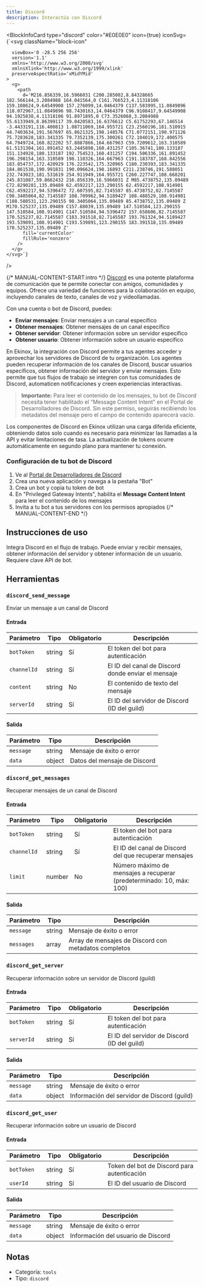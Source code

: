 ```yaml
---
title: Discord
description: Interactúa con Discord
---
```



<BlockInfoCard 
  type="discord"
  color="#E0E0E0"
  icon={true}
  iconSvg={`<svg className="block-icon"
      
      
      
      viewBox='0 -28.5 256 256'
      version='1.1'
      xmlns='http://www.w3.org/2000/svg'
      xmlnsXlink='http://www.w3.org/1999/xlink'
      preserveAspectRatio='xMidYMid'
    >
      <g>
        <path
          d='M216.856339,16.5966031 C200.285002,8.84328665 182.566144,3.2084988 164.041564,0 C161.766523,4.11318106 159.108624,9.64549908 157.276099,14.0464379 C137.583995,11.0849896 118.072967,11.0849896 98.7430163,14.0464379 C96.9108417,9.64549908 94.1925838,4.11318106 91.8971895,0 C73.3526068,3.2084988 55.6133949,8.86399117 39.0420583,16.6376612 C5.61752293,67.146514 -3.4433191,116.400813 1.08711069,164.955721 C23.2560196,181.510915 44.7403634,191.567697 65.8621325,198.148576 C71.0772151,190.971126 75.7283628,183.341335 79.7352139,175.300261 C72.104019,172.400575 64.7949724,168.822202 57.8887866,164.667963 C59.7209612,163.310589 61.5131304,161.891452 63.2445898,160.431257 C105.36741,180.133187 151.134928,180.133187 192.754523,160.431257 C194.506336,161.891452 196.298154,163.310589 198.110326,164.667963 C191.183787,168.842556 183.854737,172.420929 176.223542,175.320965 C180.230393,183.341335 184.861538,190.991831 190.096624,198.16893 C211.238746,191.588051 232.743023,181.531619 254.911949,164.955721 C260.227747,108.668201 245.831087,59.8662432 216.856339,16.5966031 Z M85.4738752,135.09489 C72.8290281,135.09489 62.4592217,123.290155 62.4592217,108.914901 C62.4592217,94.5396472 72.607595,82.7145587 85.4738752,82.7145587 C98.3405064,82.7145587 108.709962,94.5189427 108.488529,108.914901 C108.508531,123.290155 98.3405064,135.09489 85.4738752,135.09489 Z M170.525237,135.09489 C157.88039,135.09489 147.510584,123.290155 147.510584,108.914901 C147.510584,94.5396472 157.658606,82.7145587 170.525237,82.7145587 C183.391518,82.7145587 193.761324,94.5189427 193.539891,108.914901 C193.539891,123.290155 183.391518,135.09489 170.525237,135.09489 Z'
          fill='currentColor'
          fillRule='nonzero'
        />
      </g>
    </svg>`}
/>

{/* MANUAL-CONTENT-START:intro */}
[Discord](https://discord.com) es una potente plataforma de comunicación que te permite conectar con amigos, comunidades y equipos. Ofrece una variedad de funciones para la colaboración en equipo, incluyendo canales de texto, canales de voz y videollamadas.

Con una cuenta o bot de Discord, puedes:

- **Enviar mensajes**: Enviar mensajes a un canal específico
- **Obtener mensajes**: Obtener mensajes de un canal específico
- **Obtener servidor**: Obtener información sobre un servidor específico
- **Obtener usuario**: Obtener información sobre un usuario específico

En Ekinox, la integración con Discord permite a tus agentes acceder y aprovechar los servidores de Discord de tu organización. Los agentes pueden recuperar información de los canales de Discord, buscar usuarios específicos, obtener información del servidor y enviar mensajes. Esto permite que tus flujos de trabajo se integren con tus comunidades de Discord, automaticen notificaciones y creen experiencias interactivas.

> **Importante:** Para leer el contenido de los mensajes, tu bot de Discord necesita tener habilitado el "Message Content Intent" en el Portal de Desarrolladores de Discord. Sin este permiso, seguirás recibiendo los metadatos del mensaje pero el campo de contenido aparecerá vacío.

Los componentes de Discord en Ekinox utilizan una carga diferida eficiente, obteniendo datos solo cuando es necesario para minimizar las llamadas a la API y evitar limitaciones de tasa. La actualización de tokens ocurre automáticamente en segundo plano para mantener tu conexión.

### Configuración de tu bot de Discord

1. Ve al [Portal de Desarrolladores de Discord](https://discord.com/developers/applications)
2. Crea una nueva aplicación y navega a la pestaña "Bot"
3. Crea un bot y copia tu token de bot
4. En "Privileged Gateway Intents", habilita el **Message Content Intent** para leer el contenido de los mensajes
5. Invita a tu bot a tus servidores con los permisos apropiados
{/* MANUAL-CONTENT-END */}

## Instrucciones de uso

Integra Discord en el flujo de trabajo. Puede enviar y recibir mensajes, obtener información del servidor y obtener información de un usuario. Requiere clave API de bot.

## Herramientas

### `discord_send_message`

Enviar un mensaje a un canal de Discord

#### Entrada

| Parámetro | Tipo | Obligatorio | Descripción |
| --------- | ---- | ----------- | ----------- |
| `botToken` | string | Sí | El token del bot para autenticación |
| `channelId` | string | Sí | El ID del canal de Discord donde enviar el mensaje |
| `content` | string | No | El contenido de texto del mensaje |
| `serverId` | string | Sí | El ID del servidor de Discord \(ID del guild\) |

#### Salida

| Parámetro | Tipo | Descripción |
| --------- | ---- | ----------- |
| `message` | string | Mensaje de éxito o error |
| `data` | object | Datos del mensaje de Discord |

### `discord_get_messages`

Recuperar mensajes de un canal de Discord

#### Entrada

| Parámetro | Tipo | Obligatorio | Descripción |
| --------- | ---- | -------- | ----------- |
| `botToken` | string | Sí | El token del bot para autenticación |
| `channelId` | string | Sí | El ID del canal de Discord del que recuperar mensajes |
| `limit` | number | No | Número máximo de mensajes a recuperar \(predeterminado: 10, máx: 100\) |

#### Salida

| Parámetro | Tipo | Descripción |
| --------- | ---- | ----------- |
| `message` | string | Mensaje de éxito o error |
| `messages` | array | Array de mensajes de Discord con metadatos completos |

### `discord_get_server`

Recuperar información sobre un servidor de Discord (guild)

#### Entrada

| Parámetro | Tipo | Obligatorio | Descripción |
| --------- | ---- | -------- | ----------- |
| `botToken` | string | Sí | El token del bot para autenticación |
| `serverId` | string | Sí | El ID del servidor de Discord \(ID del guild\) |

#### Salida

| Parámetro | Tipo | Descripción |
| --------- | ---- | ----------- |
| `message` | string | Mensaje de éxito o error |
| `data` | object | Información del servidor de Discord \(guild\) |

### `discord_get_user`

Recuperar información sobre un usuario de Discord

#### Entrada

| Parámetro | Tipo | Obligatorio | Descripción |
| --------- | ---- | -------- | ----------- |
| `botToken` | string | Sí | Token del bot de Discord para autenticación |
| `userId` | string | Sí | El ID del usuario de Discord |

#### Salida

| Parámetro | Tipo | Descripción |
| --------- | ---- | ----------- |
| `message` | string | Mensaje de éxito o error |
| `data` | object | Información del usuario de Discord |

## Notas

- Categoría: `tools`
- Tipo: `discord`

